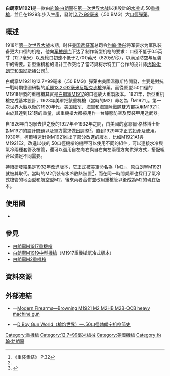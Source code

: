 {{noteTA
|G1=軍事
|G2=長度單位
|G3=Firearms
}}
{{Infobox Weapon
|name= 白朗寧M1921 .50口徑水冷式活動型重機槍<br />{{Lang|en|Browning Machine Gun, Cal. .50, M1921, Water-Cooled, Flexible}}
|image= 
|image_size= 300px
|caption= 
|origin= {{flagcountry|United States}}
|type= [[重机枪|重机枪]]
<!-- Type selection -->
|is_ranged= yes
|is_bladed= 
|is_explosive= 
|is_artillery= 
|is_vehicle= 
|is_missile= 
|is_UK= 
<!-- Service history -->
|service= 1923—1933年
|used_by= 參見[[#使用國|使用國]]
|wars= 
<!-- Production history -->
|designer= [[約翰·勃朗寧|約翰·勃朗寧]]
|design_date= 1921年
|manufacturer= 柯爾特
|unit_cost= 
|production_date= 1921—1933年
|number= 
|variants= -{}-
* 白朗寧M1921A1
* [[白朗寧M2重機槍|白朗寧M2重機槍]]
<!-- General specifications -->
|spec_label= 
|weight= 不連水：35.83公斤（79[[磅|磅]]）
|length= 1,422.4毫米（56英吋）
|part_length= 914.4毫米（36英吋）
|width= 
|height= 
|diameter= 
|crew= 
<!-- Ranged weapon specifications -->
|cartridge= [[12.7×99mm_NATO|12.7×99毫米]]（.50 BMG）
|caliber= 12.7毫米（0.50英吋）
|barrels= 1根，[[水冷|水冷]]式套管冷卻，本身不可快速拆卸
|action= [[後座作用|後座作用]]
|mode= [[自動火器|全自動]]
|rate= 500—650發／分鐘
|velocity= 930[[米每秒|米／秒]]（3,051.18[[英尺每秒|英尺／秒]]）
|range= 1,830公尺（2,001.31[[码|码]]，6,003.94[[英尺|英尺]]）
|max_range= 
|feed= M9[[彈鏈|彈鏈]]供彈
|sights= [[機械瞄具|機械瞄具]]
<!-- 火炮規格 -->
|breech= 
|recoil= 
|carriage= 
|elevation= 
|traverse= 
<!-- 刃器規格 --> 
|blade_type=
|hilt_type=
|sheath_type=
|head_type=
|haft_type=
<!-- 爆炸物內填炸藥規格 -->
|filling= 
|filling_weight= 
|detonation= 
|yield= 
<!-- 車輛/飛彈 規格 -->
|armour=
|primary_armament=
|secondary_arament=
|engine=
|engine_power=
|transmission=
|payload_capacity=
|fuel_capacity=
|pw_ratio=
|suspension=
|clearance=
|vehicle_range=
|speed=
|guidance=
|steering= 
<!-- missiles only -->
|wingspan= 
|propellant= 
|ceiling= 
|altitude= 
|depth= 
|boost= 
|accuracy= 
|launch_platform= 
|transport= 
}}

'''白朗寧M1921'''是一款由[[約翰·白朗寧|約翰·白朗寧]]在[[第一次世界大战|第一次世界大战]]以後設計的[[水冷|水冷]]式.50[[重機槍|重機槍]]，並且在1929年步入生產，發射[[12.7×99mm_NATO|12.7×99毫米]]（.50 BMG）大[[口徑|口徑]][[彈藥|彈藥]]。

== 概述 ==
1918年[[第一次世界大战|第一次世界大战]]末期，时任[[美国远征军|美国远征军]]总司令[[约翰·潘兴|约翰·潘兴]]将军要求为军队装备更大口径的机枪，他向[[美国陆军军械兵|军械部门]]下达了制作新型机枪的要求：口径不低于0.5英寸（12.7毫米）以及枪口初速不低于2,700英尺（820米/秒），以满足防空与反装甲的需要。新型重机枪的设计工作交给了當時與柯尔特工厂合作的设计师[[约翰·勃朗宁|约翰·勃朗宁]]和[[温彻斯特|温彻斯特]]公司<ref name="zzjz">《重装集结》 P.32</ref>。

白朗寧M1921的12.7×99毫米（.50 BMG）彈藥由美國溫徹斯特開發，主要是對抗一戰時期德國研製的[[毛瑟|毛瑟]][[毛瑟13.2毫米反坦克步槍|13.2×92毫米]][[反坦克步槍|反坦克步槍]]彈藥。而從原型.50口徑的M1918研發的重機槍其實是[[白朗寧M1917重機槍|白朗寧M1917]]的口徑放大重製版本。1921年，新型重机槍完成基本設計，1923年美軍把該重机槍（當時的M2）命名為「M1921」。第一次世界大戰以後的1920年代，[[美国陆军|美国陆军]]、[[美國海軍|海軍]]和[[美国海军陆战队|海軍陸戰隊]]雙方都採用M1921；由於其達到121磅的重量，該重機槍大都被用作一台靜態防空及反裝甲用途武器。

自1926年白朗寧去世之後的1927年至1932年之間，由美國的塞繆爾·格林博士針對M1921的設計問題以及軍方需求做出調整<ref name="zzjz"/>，直到1929年才正式投產及使用。1930年，柯爾特還針對M1921推出了部分改進的版本，比如M1921A1與M1921E2。改進以後的.50口徑機槍的機匣可以使用不同的組件，可以連接水冷與氣冷兩種套管及槍管，還可以選用自左向右與自右向左兩種方向供彈方式，搭配組合以滿足不同需要。

持續研發結果是1932年改進版本，它正式被美軍命名為「[[白朗寧M2重機槍|M2]]」，原白朗寧M1921就被其取代。當時的M2仍裝有水冷散熱裝置<ref>{{Cite web |url=http://www.skylighters.org/history/mgs/ |title=AAA Weapons in Focus: The M2 .50-Caliber Machine Gun |access-date=2016-05-25 |archive-date=2008-06-06 |archive-url=https://web.archive.org/web/20080606055546/http://www.skylighters.org/history/mgs/ |dead-url=no }}</ref>，而在同一時間美軍也採用了氣冷式槍管的地面型和航空型M2，後來兩者合併並改用重槍管以後成為M2的現在版本。

== 使用國 ==
* {{flagcountry|United States}}

== 參見 ==
* [[白朗寧M1917重機槍|白朗寧M1917重機槍]]
* [[白朗寧M1919中型機槍|白朗寧M1919中型機槍]]（M1917重機槍氣冷式版本）
* [[白朗寧M2重機槍|白朗寧M2重機槍]]

== 資料來源 ==
{{Reflist}}

== 外部連結 ==
* {{en icon}}—[http://world.guns.ru/machine/mg04-e.htm Modern Firearms—Browning M1921 M2 M2HB M2B-QCB heavy machine gun] {{Wayback|url=http://world.guns.ru/machine/mg04-e.htm |date=20100826070039 }}
* {{zh-hans icon}}—[http://pewpewpew.work/usa/mg/50bmg/50bmg.htm D Boy Gun World（槍炮世界）—.50口径勃朗宁机枪简史] {{Wayback|url=http://pewpewpew.work/usa/mg/50bmg/50bmg.htm |date=20200720062843 }}

{{白朗寧M1917重機槍及其衍生型號}}
[[Category:重機槍|Category:重機槍]]
[[Category:12.7×99毫米槍械|Category:12.7×99毫米槍械]]
[[Category:美國機槍|Category:美國機槍]]
[[Category:約翰·勃朗寧|Category:約翰·勃朗寧]]